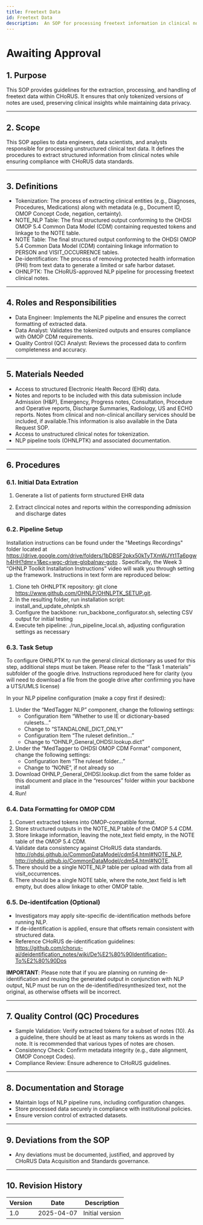 ```yaml
---
title: Freetext Data
id: Freetext Data
description:  An SOP for processing freetext information in clinical notes
---
```

# Awaiting Approval 

## 1. Purpose

This SOP provides guidelines for the extraction, processing, and handling of freetext data within CHoRUS. It ensures that only tokenized versions of notes are used, preserving clinical insights while maintaining data privacy.

---

## 2. Scope

This SOP applies to data engineers, data scientists, and analysts responsible for processing unstructured clinical text data. It defines the procedures to extract structured information from clinical notes while ensuring compliance with CHoRUS data standards.

---

## 3. Definitions

- Tokenization: The process of extracting clinical entities (e.g., Diagnoses, Procedures, Medications) along with metadata (e.g., Document ID, OMOP Concept Code, negation, certainty).
- NOTE_NLP Table: The final structured output conforming to the OHDSI OMOP 5.4 Common Data Model (CDM) containing requested tokens and linkage to the NOTE table.
- NOTE Table: The final structured output conforming to the OHDSI OMOP 5.4 Common Data Model (CDM) containing linkage information to PERSON and VISIT_OCCURRENCE tables.
- De-identification: The process of removing protected health information (PHI) from text data to generate a limited or safe harbor dataset.
- OHNLPTK: The CHoRUS-approved NLP pipeline for processing freetext clinical notes.

---

## 4. Roles and Responsibilities

- Data Engineer: Implements the NLP pipeline and ensures the correct formatting of extracted data.
- Data Analyst: Validates the tokenized outputs and ensures compliance with OMOP CDM requirements.
- Quality Control (QC) Analyst: Reviews the processed data to confirm completeness and accuracy.

---

## 5. Materials Needed

- Access to structured Electronic Health Record (EHR) data.
- Notes and reports to be included with this data submission include Admission (H&P), Emergency, Progress notes, Consultation, Procedure and Operative reports, Discharge Summaries, Radiology, US and ECHO reports. Notes from clinical and non-clinical ancillary services should be included, if available.This information is also available in the Data Request SOP.
- Access to unstructured clinical notes for tokenization.
- NLP pipeline tools (OHNLPTK) and associated documentation.

---

## 6. Procedures

### 6.1. **Initial Data Extration**

1. Generate a list of patients form structured EHR data

2. Extract clincical notes and reports within the corresponding admission and discharge dates

### 6.2. **Pipeline Setup**
Installation instructions can be found under the "Meetings Recordings" folder located at https://drive.google.com/drive/folders/1bDBSF2pkx50kTyTXmWJYt1Ta6pgwh4HH?dmr=1&ec=wgc-drive-globalnav-goto  . Specifically, the Week 3 “OHNLP Toolkit Installation Instructions” video will walk you through setting up the framework. Instructions in text form are reproduced below:

1. Clone teh OHNLPTK repository: git clone
https://www.github.com/OHNLP/OHNLPTK_SETUP.git. 
2. In the resulting folder, run installation script: install_and_update_ohnlptk.sh
3. Configure the backbone: run_backbone_configurator.sh, selecting CSV output for initial testing
4. Execute teh pipeline: ./run_pipeline_local.sh, adjusting configuration settings as necessary

### 6.3. Task Setup
To configure OHNLPTK to run the general clinical dictionary as used for this step, additional steps must be taken. Please refer to the “Task 1 materials” subfolder of the google drive. Instructions reproduced here for clarity (you will need to download a file from the google drive after confirming you have a UTS/UMLS license)

In your NLP pipeline configuration (make a copy first if desired):
1.	Under the “MedTagger NLP” component, change the following settings:
      -	Configuration Item “Whether to use IE or dictionary-based rulesets…”
      -	Change to “STANDALONE_DICT_ONLY”
      -	Configuration Item “The ruleset definition…”
      -	Change to “OHNLP_General_OHDSI.lookup.dict”
2.	Under the “MedTagger to OHDSI OMOP CDM Format” component, change the following settings:
      - Configuration Item “The ruleset folder…”
      -	Change to “NONE”, if not already so
3.	Download OHNLP_General_OHDSI.lookup.dict from the same folder as this document and place in the “resources” folder within your backbone install
4.	Run!

### 6.4. Data Formatting for OMOP CDM
1.	Convert extracted tokens into OMOP-compatible format.
2.	Store structured outputs in the NOTE_NLP table of the OMOP 5.4 CDM.
3.	Store linkage information, leaving the note_text field empty, in the NOTE table of the OMOP 5.4 CDM.
4.	Validate data consistency against CHoRUS data standards. http://ohdsi.github.io/CommonDataModel/cdm54.html#NOTE_NLP, http://ohdsi.github.io/CommonDataModel/cdm54.html#NOTE.
5.	There should be a single NOTE_NLP table per upload with data from all visit_occurrences.
6.	There should be a single NOTE table, where the note_text field is left empty, but does allow linkage to other OMOP table.

### 6.5. De-identifcation (Optional)
- Investigators may apply site-specific de-identification methods before running NLP.
- If de-identification is applied, ensure that offsets remain consistent with structured data.
- Reference CHoRUS de-identification guidelines: https://github.com/chorus-ai/deidentification_notes/wiki/De%E2%80%90Identification-To%E2%80%90Dos

**IMPORTANT**: Please note that if you are planning on running de-identification and reusing the generated output in conjunction with NLP output, NLP must be run on the de-identified/resynthesized text, not the original, as otherwise offsets will be incorrect.

---

## 7. Quality Control (QC) Procedures

- Sample Validation: Verify extracted tokens for a subset of notes (10). As a guideline, there should be at least as many tokens as words in the note. It is recommended that various types of notes are chosen.
- Consistency Check: Confirm metadata integrity (e.g., date alignment, OMOP Concept Codes).
- Compliance Review: Ensure adherence to CHoRUS guidelines.

---

## 8. Documentation and Storage

- Maintain logs of NLP pipeline runs, including configuration changes.
- Store processed data securely in compliance with institutional policies.
- Ensure version control of extracted datasets.

---

## 9. Deviations from the SOP

- Any deviations must be documented, justified, and approved by CHoRUS Data Acquisition and Standards governance.

---

## 10. Revision History

| Version | Date       | Description                                |
|---------|------------|--------------------------------------------|
| 1.0     | 2025-04-07 | Initial version                              |




 

